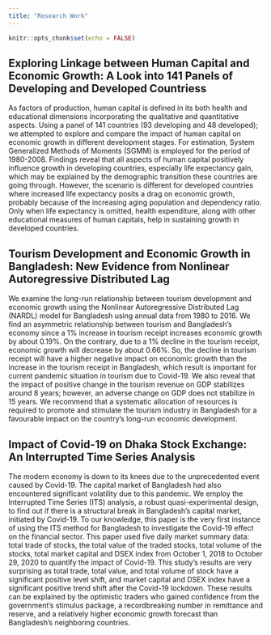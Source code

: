 ```yaml
---
title: "Research Work"
---
```


```r
knitr::opts_chunk$set(echo = FALSE)
```

## Exploring Linkage between Human Capital and Economic Growth: A Look into 141 Panels of Developing and Developed Countriess
As factors of production, human capital is defined in its both health and educational
dimensions incorporating the qualitative and quantitative aspects. Using a panel of 141
countries (93 developing and 48 developed); we attempted to explore and compare the
impact of human capital on economic growth in different development stages. For
estimation, System Generalized Methods of Moments (SGMM) is employed for the
period of 1980-2008. Findings reveal that all aspects of human capital positively
influence growth in developing countries, especially life expectancy gain, which may be
explained by the demographic transition these countries are going through. However,
the scenario is different for developed countries where increased life expectancy posits
a drag on economic growth, probably because of the increasing aging population and
dependency ratio. Only when life expectancy is omitted, health expenditure, along with
other educational measures of human capitals, help in sustaining growth in developed
countries.

## Tourism Development and Economic Growth in Bangladesh: New Evidence from Nonlinear Autoregressive Distributed Lag
We examine the long-run relationship between tourism development and economic growth using the Nonlinear Autoregressive Distributed Lag (NARDL) model for Bangladesh using annual data from 1980 to 2016. We find an asymmetric relationship between tourism and Bangladesh’s economy since a 1% increase in tourism receipt increases economic growth by about 0.19%. On the contrary, due to a 1% decline in the tourism receipt, economic growth will decrease by about 0.66%. So, the decline in tourism receipt will have a higher negative impact on economic growth than the increase in the tourism receipt in Bangladesh, which result is important for current pandemic situation in tourism due to Covid-19. We also reveal that the impact of positive change in the tourism revenue on GDP stabilizes around 8 years; however, an adverse change on GDP does not stabilize in 15 years. We recommend that a systematic allocation of resources is required to promote and stimulate the tourism industry in Bangladesh for a favourable impact on the country’s long-run economic development.


## Impact of Covid-19 on Dhaka Stock Exchange: An Interrupted Time Series Analysis
The modern economy is down to its knees due to the unprecedented event caused by Covid-19.
The capital market of Bangladesh had also encountered significant volatility due to this pandemic.
We employ the Interrupted Time Series (ITS) analysis, a robust quasi-experimental design, to
find out if there is a structural break in Bangladesh's capital market, initiated by Covid-19. To our
knowledge, this paper is the very first instance of using the ITS method for Bangladesh to
investigate the Covid-19 effect on the financial sector. This paper used five daily market summary
data: total trade of stocks, the total value of the traded stocks, total volume of the stocks, total
market capital and DSEX index from October 1, 2018 to October 29, 2020 to quantify the impact
of Covid-19. This study's results are very surprising as total trade, total value, and total volume
of stock have a significant positive level shift, and market capital and DSEX index have a
significant positive trend shift after the Covid-19 lockdown. These results can be explained by
the optimistic traders who gained confidence from the government's stimulus package, a recordbreaking number in remittance and reserve, and a relatively higher economic growth forecast than
Bangladesh's neighboring countries.

